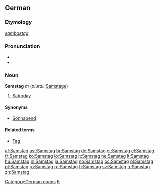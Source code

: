 ==German==

===Etymology===
{{etyl|goh|de}} ''[[sambaztag]]''.

===Pronunciation===
*{{IPA|/ˈzamstaːk/}}
* {{audio|Samstag.ogg|Samstag}}

===Noun===
'''Samstag''' ''m'' (''plural:'' [[Samstage]])

# [[Saturday]]

====Synonyms====
*[[Sonnabend]]

====Related terms====
*[[Tag]]

[[Category:German nouns]]
[[Category:de:Days of the week| 6]]

[[af:Samstag]]
[[ast:Samstag]]
[[br:Samstag]]
[[de:Samstag]]
[[et:Samstag]]
[[el:Samstag]]
[[fr:Samstag]]
[[ko:Samstag]]
[[io:Samstag]]
[[it:Samstag]]
[[he:Samstag]]
[[lt:Samstag]]
[[hu:Samstag]]
[[nl:Samstag]]
[[ja:Samstag]]
[[no:Samstag]]
[[oc:Samstag]]
[[pl:Samstag]]
[[pt:Samstag]]
[[ro:Samstag]]
[[ru:Samstag]]
[[fi:Samstag]]
[[sv:Samstag]]
[[tr:Samstag]]
[[zh:Samstag]]